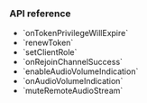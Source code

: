 <PlatformWrapper platform="react-native">

### API reference

- <Link to="{{Global.API_REF_RN_ROOT}}/class_irtcengineeventhandler.html#callback_irtcengineeventhandler_ontokenprivilegewillexpire">`onTokenPrivilegeWillExpire`</Link>
- <Link to="{{Global.API_REF_RN_ROOT}}/class_irtcengine.html#api_irtcengine_renewtoken">`renewToken`</Link>
- <Link to="{{Global.API_REF_RN_ROOT}/class_irtcengine.html#api_irtcengine_setclientrole2">`setClientRole`</Link>
- <Link to="{{Global.API_REF_RN_ROOT}}/class_irtcengineeventhandler.html#callback_irtcengineeventhandler_onrejoinchannelsuccess">`onRejoinChannelSuccess`</Link>
- <Link to="{{Global.API_REF_RN_ROOT}}/class_irtcengine.html#api_irtcengine_enableaudiovolumeindication">`enableAudioVolumeIndication`</Link>
- <Link to="{{Global.API_REF_RN_ROOT}}/class_irtcengineeventhandler.html#callback_irtcengineeventhandler_onaudiovolumeindication">`onAudioVolumeIndication`</Link>
- <Link to="{{Global.API_REF_RN_ROOT}}/class_irtcengine.html#api_irtcengine_muteremoteaudiostream">`muteRemoteAudioStream`</Link>

</PlatformWrapper>